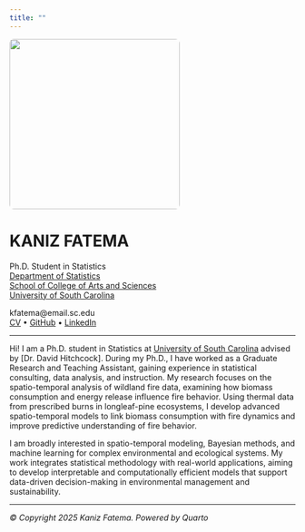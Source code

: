 ```yaml
---
title: ""
---
```


::: {layout="[35,65]"}
![](images/kaniz_profile.jpg){fig-alt="Kaniz Fatema" width=300px style="border-radius: 8px;"}

<div>

# **KANIZ** FATEMA

Ph.D. Student in Statistics  
[Department of Statistics](https://sc.edu/study/colleges_schools/artsandsciences/statistics/)  
[School of College of Arts and Sciences](https://sc.edu/study/colleges_schools/artsandsciences/)  
[University of South Carolina](https://www.sc.edu/)

kfatema@email.sc.edu  
[CV](files/kaniz_resume.pdf) • [GitHub](https://github.com/Kaniz461/kfatemaa) • [LinkedIn](https://www.linkedin.com/in/kaniz-fatema-229186228/)

</div>
:::

---


Hi! I am a Ph.D. student in Statistics at [University of South Carolina](https://www.sc.edu/) advised by [Dr. David Hitchcock]. During my Ph.D., I have worked as a Graduate Research and Teaching Assistant, gaining experience in statistical consulting, data analysis, and instruction. My research focuses on the spatio-temporal analysis of wildland fire data, examining how biomass consumption and energy release influence fire behavior. Using thermal data from prescribed burns in longleaf-pine ecosystems, I develop advanced spatio-temporal models to link biomass consumption with fire dynamics and improve predictive understanding of fire behavior.

I am broadly interested in spatio-temporal modeling, Bayesian methods, and machine learning for complex environmental and ecological systems. My work integrates statistical methodology with real-world applications, aiming to develop interpretable and computationally efficient models that support data-driven decision-making in environmental management and sustainability.

---

*© Copyright 2025 Kaniz Fatema. Powered by Quarto*